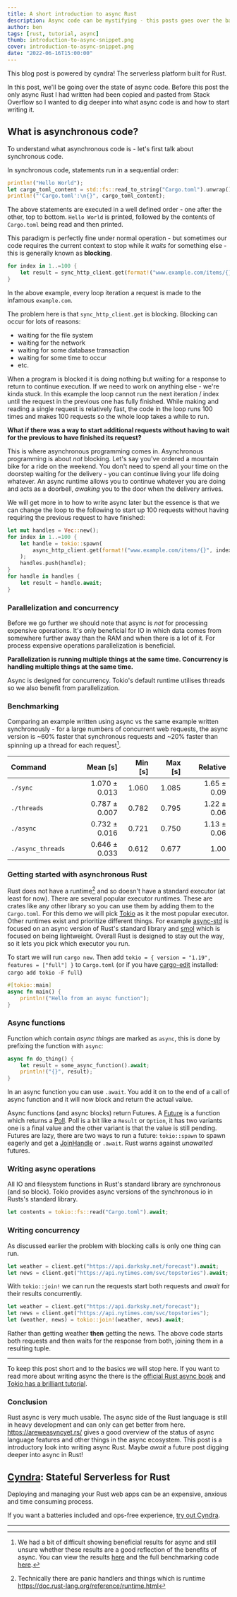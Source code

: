 ```yaml
---
title: A short introduction to async Rust
description: Async code can be mystifying - this posts goes over the basics and helps us get comfortable with some of the core concepts of asynchronous Rust
author: ben
tags: [rust, tutorial, async]
thumb: introduction-to-async-snippet.png
cover: introduction-to-async-snippet.png
date: "2022-06-16T15:00:00"
---
```


This blog post is powered by cyndra! The serverless platform built for Rust.

In this post, we'll be going over the state of async code. Before this post the only async Rust I had written had been copied and pasted from Stack Overflow so I wanted to dig deeper into what async code is and how to start writing it.

## What is asynchronous code?

To understand what asynchronous code is - let's first talk about synchronous code.

In synchronous code, statements run in a sequential order:

```rust
println!("Hello World");
let cargo_toml_content = std::fs::read_to_string("Cargo.toml").unwrap();
println!("'Cargo.toml':\n{}", cargo_toml_content);
```

The above statements are executed in a well defined order - one after the other, top to bottom. `Hello World` is printed, followed by the contents of `Cargo.toml` being read and then printed.

This paradigm is perfectly fine under normal operation - but sometimes our code requires the current context to stop while it *waits* for something else - this is generally known as **blocking**.

```rust
for index in 1..=100 {
    let result = sync_http_client.get(format!("www.example.com/items/{}", index));
}
```

In the above example, every loop iteration a request is made to the infamous `example.com`.

The problem here is that `sync_http_client.get` is blocking. Blocking can occur for lots of reasons:

- waiting for the file system
- waiting for the network
- waiting for some database transaction
- waiting for some time to occur
- etc.

When a program is blocked it is doing nothing but waiting for a response to return to continue execution. If we need to work on anything else - we're kinda stuck. In this example the loop cannot run the next iteration / index until the request in the previous one has fully finished. While making and reading a single request is relatively fast, the code in the loop runs 100 times and makes 100 requests so the whole loop takes a while to run.

**What if there was a way to start additional requests without having to wait for the previous to have finished its request?**

This is where asynchronous programming comes in. Asynchronous programming is
about *not* blocking. Let's say you've ordered a mountain bike for a ride on
the weekend. You don't need to spend all your time on the doorstep waiting
for the delivery - you can continue living your life doing whatever. An async runtime allows you to continue whatever you are doing and acts as a doorbell, *awaking* you to the door when the delivery arrives.

We will get more in to how to write async later but the essence is that we can change the loop to the following to start up 100 requests without having requiring the previous request to have finished:

```rust
let mut handles = Vec::new();
for index in 1..=100 {
    let handle = tokio::spawn(
        async_http_client.get(format!("www.example.com/items/{}", index))
    );
    handles.push(handle);
}
for handle in handles {
    let result = handle.await;
}
```

### Parallelization and concurrency

Before we go further we should note that async is *not* for processing
expensive operations. It's only beneficial for IO in which data comes from somewhere further away than the RAM and when there is a lot of it. For process expensive operations parallelization is beneficial.

**Parallelization is running multiple things at the same time. Concurrency is handling multiple things at the same time.**

Async is designed for concurrency. Tokio's default runtime utilises threads so we also benefit from parallelization.

### Benchmarking

Comparing an example written using async vs the same example written
synchronously - for a large numbers of concurrent web requests, the async
version is ~60% faster that synchronous requests and ~20% faster than spinning
up a thread for each request[^benchmarks].

| Command | Mean [s] | Min [s] | Max [s] | Relative |
|:---|---:|---:|---:|---:|
| `./sync` | 1.070 ± 0.013 | 1.060 | 1.085 | 1.65 ± 0.09 |
| `./threads` | 0.787 ± 0.007 | 0.782 | 0.795 | 1.22 ± 0.06 |
| `./async` | 0.732 ± 0.016 | 0.721 | 0.750 | 1.13 ± 0.06 |
| `./async_threads` | 0.646 ± 0.033 | 0.612 | 0.677 | 1.00 |

### Getting started with asynchronous Rust

Rust does not have a runtime[^rust-runtime] and so doesn't have a standard
executor (at least for now). There are several popular executor runtimes. These are crates like any other library so you can use them by adding them to the `Cargo.toml`. For this demo we will pick [Tokio](https://tokio.rs/) as it the most popular executor. Other runtimes exist and prioritize different things. For example [async-std](https://docs.rs/async-std/latest/async_std/index.html) is focused on an async version of Rust's standard library and [smol](https://docs.rs/smol/1.2.5/smol/) which is focused on being lightweight. Overall Rust is designed to stay out the way, so it lets you pick which executor you run.

To start we will run `cargo new`. Then add `tokio = { version = "1.19", features = ["full"] }` to `Cargo.toml` (or if you have [cargo-edit](https://github.com/killercup/cargo-edit) installed: `cargo add tokio -F full`)

```rust
#[tokio::main]
async fn main() {
    println!("Hello from an async function");
}
```

### Async functions

Function which contain *async things* are marked as `async`, this is done by prefixing the function with `async`:

```rust
async fn do_thing() {
    let result = some_async_function().await;
    println!("{}", result);
}
```

In an async function you can use `.await`. You add it on to the end of a
call of async function and it will now block and return the actual value.

Async functions (and async blocks) return Futures. A [Future](https://doc.rust-lang.org/std/future/trait.Future.html) is a function which returns a [Poll](https://doc.rust-lang.org/std/task/enum.Poll.html). Poll is a bit like a `Result` or `Option`, it has two variants one is a final value and the other variant is that the value is still pending. Futures are lazy, there are two ways to run a future: `tokio::spawn` to spawn eagerly and get a [JoinHandle](https://docs.rs/tokio/latest/tokio/task/struct.JoinHandle.html) or `.await`. Rust warns against *unawaited* futures.

### Writing async operations

All IO and filesystem functions in Rust's standard library are synchronous (and so block). Tokio provides async versions of the synchronous io in Rusts's standard library.

```rust
let contents = tokio::fs::read("Cargo.toml").await;
```

### Writing concurrency

As discussed earlier the problem with blocking calls is only one thing can run.

```rust
let weather = client.get("https://api.darksky.net/forecast").await;
let news = client.get("https://api.nytimes.com/svc/topstories").await;
```

With `tokio::join!` we can run the requests start both requests and *await* for their results concurrently.

```rust
let weather = client.get("https://api.darksky.net/forecast");
let news = client.get("https://api.nytimes.com/svc/topstories");
let (weather, news) = tokio::join!(weather, news).await;
```

Rather than getting weather **then** getting the news. The above code starts both requests and then waits for the response from both, joining them in a resulting tuple.

<hr styles="margin-top: 5px"/>

To keep this post short and to the basics we will stop here. If you want to read more about writing async the there is the [official Rust async book](https://rust-lang.github.io/async-book/) and [Tokio has a brilliant tutorial](https://tokio.rs/tokio/tutorial).

### Conclusion

Rust async is very much usable. The async side of the Rust language is still in heavy development and can only can get better from here. https://areweasyncyet.rs/ gives a good overview of the status of async language features and other things in the async ecosystem. This post is a introductory look into writing async Rust. Maybe *await* a future post digging deeper into async in Rust!

## [Cyndra](https://www.cyndra.rs/): Stateful Serverless for Rust

Deploying and managing your Rust web apps can be an expensive, anxious and time consuming process.

If you want a batteries included and ops-free experience, [try out Cyndra](https://docs.rs/cyndra-service/latest/cyndra_service/).

<hr styles="margin-top: 10px"/>

[^rust-runtime]: Technically there are panic handlers and things which is runtime https://doc.rust-lang.org/reference/runtime.html

[^benchmarks]: We had a bit of difficult showing beneficial results for async and still unsure whether these results are a good reflection of the benefits of async. You can view the results [here](https://github.com/kaleidawave/sync-vs-threads-vs-async-rust-bench/actions/runs/2517638422) and the full benchmarking code [here](https://github.com/kaleidawave/sync-vs-threads-vs-async-rust-bench).
